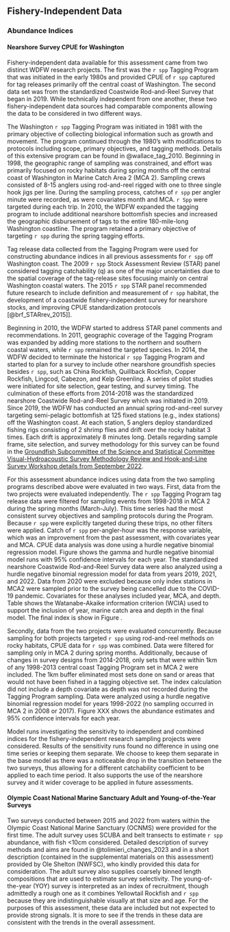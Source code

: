 ## Fishery-Independent Data

### Abundance Indices

#### Nearshore Survey CPUE for Washington

Fishery-independent data available for this assessment came from two distinct WDFW research projects. The first was the `r spp` Tagging Program that was initiated in the early 1980s and provided CPUE of `r spp` captured for tag releases primarily off the central coast of Washington. The second data set was from the standardized Coastwide Rod-and-Reel Survey that began in 2019.  While technically independent from one another, these two fishery-independent data sources had comparable components allowing the data to be considered in two different ways. 

The Washington `r spp` Tagging Program was initiated in 1981 with the primary objective of collecting biological information such as growth and movement. The program continued through the 1980’s with modifications to protocols including scope, primary objectives, and tagging methods. Details of this extensive program can be found in @wallace_tag_2010.  Beginning in 1998, the geographic range of sampling was constrained, and effort was primarily focused on rocky habitats during spring months off the central coast of Washington in Marine Catch Area 2 (MCA 2).  Sampling crews consisted of 8-15 anglers using rod-and-reel rigged with one to three single hook jigs per line. During the sampling process, catches of `r spp` per angler minute were recorded, as were covariates month and MCA. `r Spp` were targeted during each trip. In 2010, the WDFW expanded the tagging program to include additional nearshore bottomfish species and increased the geographic disbursement of tags to the entire 180-mile-long Washington coastline. The program retained a primary objective of targeting `r spp` during the spring tagging efforts.

Tag release data collected from the Tagging Program were used for constructing abundance indices in all previous assessments for `r spp` off Washington coast. The 2009 `r spp` Stock Assessment Review (STAR) panel considered tagging catchability (q) as one of the major uncertainties due to the spatial coverage of the tag-release sites focusing mainly on central Washington coastal waters.  The 2015 `r spp` STAR panel recommended future research to include definition and measurement of `r spp` habitat, the development of a coastwide fishery-independent survey for nearshore stocks, and improving CPUE standardization protocols [@brf_STARrev_2015]].

Beginning in 2010, the WDFW started to address STAR panel comments and recommendations. In 2011, geographic coverage of the Tagging Program was expanded by adding more stations to the northern and southern coastal waters, while `r spp` remained the targeted species. In 2014, the WDFW decided to terminate the historical `r spp` Tagging Program and started to plan for a survey to include other nearshore groundfish species besides `r spp`, such as China Rockfish, Quillback Rockfish, Copper Rockfish, Lingcod, Cabezon, and Kelp Greenling.  A series of pilot studies were initiated for site selection, gear testing, and survey timing. The culmination of these efforts from 2014-2018 was the standardized nearshore Coastwide Rod-and-Reel Survey which was initiated in 2019.  Since 2019, the WDFW has conducted an annual spring rod-and-reel survey targeting semi-pelagic bottomfish at 125 fixed stations (e.g., index stations) off the Washington coast.  At each station, 5 anglers deploy standardized fishing rigs consisting of 2 shrimp flies and drift over the rocky habitat 3 times.  Each drift is approximately 8 minutes long.  Details regarding sample frame, site selection, and survey methodology for this survey can be found in the [Groundfish Subcommittee of the Science and Statistical Committee Visual-Hydroacoustic Survey Methodology Review and Hook-and-Line Survey Workshop details from September 2022](https://www.pcouncil.org/documents/2022/10/h-4-a-supplemental-ssc-groundfish-subcommittee-report-2-odfw-video-hydroacoustic-survey-methodology-review-and-wdfw-hook-and-line-survey-workshop-report.pdf/). 

For this assessment abundance indices using data from the two sampling programs described above were evaluated in two ways. First, data from the two projects were evaluated independently. The `r spp` Tagging Program tag release data were filtered for sampling events from 1998-2018 in MCA 2 during the spring months (March-July). This time series had the most consistent survey objectives and sampling protocols during the Program. Because `r spp` were explicitly targeted during these trips, no other filters were applied. Catch of `r spp` per-angler-hour was the response variable, which was an improvement from the past assessment, with covariates year and MCA. CPUE data analysis was done using a hurdle negative binomial regression model.  Figure \ref{fig:tag-index} shows the gamma and hurdle negative binomial model runs with 95% confidence intervals for each year. The standardized nearshore Coastwide Rod-and-Reel Survey data were also analyzed using a hurdle negative binomial regression model for data from years 2019, 2021, and 2022.  Data from 2020 were excluded because only index stations in MCA2 were sampled prior to the survey being cancelled due to the COVID-19 pandemic. Covariates for these analyses included year, MCA, and depth. Table \ref{tab:nearshore_hurdle_modsel} shows the Watanabe-Akaike information criterion (WCIA) used to support the inclusion of year, marine catch area and depth in the final model. The final index is show in Figure \ref{fig:nearshore-index}.

Secondly, data from the two projects were evaluated concurrently.  Because sampling for both projects targeted `r spp` using rod-and-reel methods on rocky habitats, CPUE data for `r spp` was combined.  Data were filtered for sampling only in MCA 2 during spring months.  Additionally, because of changes in survey designs from 2014-2018, only sets that were within 1km of any 1998-2013 central coast Tagging Program set in MCA 2 were included.  The 1km buffer eliminated most sets done on sand or areas that would not have been fished in a tagging objective set. The index calculation did not include a depth covariate as depth was not recorded during the Tagging Program sampling.  Data were analyzed using a hurdle negative binomial regression model for years 1998-2022 (no sampling occurred in MCA 2 in 2008 or 2017). Figure XXX shows the abundance estimates and 95% confidence intervals for each year.

Model runs investigating the sensitivity to independent and combined indices for the fishery-independent research sampling projects were considered. Results of the sensitivity runs found no difference in using one time series or keeping them separate. We choose to keep them separate in the base model as there was a noticeable drop in the transition between the two surveys, thus allowing for a different catchability coefficient to be applied to each time period. It also supports the use of the nearshore survey and it wider coverage to be applied in future assessments. 

#### Olympic Coast National Marine Sanctuary Adult and Young-of-the-Year Surveys

Two surveys conducted between 2015 and 2022 from waters within the Olympic Coast National Marine Sanctuary (OCNMS) were provided for the first time. The adult survey uses SCUBA and belt transects to estimate `r spp` abundance, with fish <10cm considered. Detailed description of survey methods and aims are found in @tolimieri_changes_2023 and in a short description (contained in the supplemental materials on this assessment) provided by Ole Shelton (NWFSC), who kindly provided this data for consideration. The adult survey also supplies coarsely binned length compositions that are used to estimate survey selectivity. The young-of-the-year (YOY) survey is interpreted as an index of recruitment, though admittedly a rough one as it combines Yellowtail Rockfish and `r spp` because they are indistinguishable visually at that size and age. For the purposes of this assessment, these data are included but not expected to provide strong signals. It is more to see if the trends in these data are consistent with the trends in the overall assessment. 
